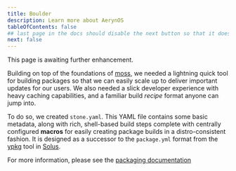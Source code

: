 ```yaml
---
title: Boulder
description: Learn more about AerynOS
tableOfContents: false
## last page in the docs should disable the next button so that it doesn't go to the first blog post
next: false
---
```


<Aside title="Boulder">This page is awaiting further enhancement. </Aside>

Building on top of the foundations of [moss](/tooling/moss), we needed a lightning quick tool for building packages so that we can
easily scale up to deliver important updates for our users. We also needed a slick developer experience with heavy
caching capabilities, and a familiar build *recipe* format anyone can jump into.

To do so, we created `stone.yaml`. This YAML file contains some basic metadata, along with rich, shell-based build
steps complete with centrally configured **macros** for easily creating package builds in a distro-consistent fashion.
It is designed as a successor to the `package.yml` format from the [ypkg](https://github.com/getsolus/ypkg) tool in [Solus](https://getsol.us).

For more information, please see the [packaging documentation](https://dev.aerynos.com/packaging)
